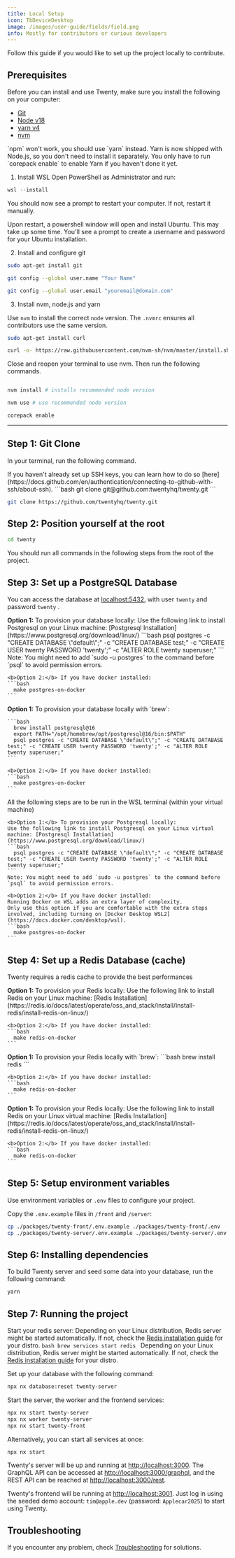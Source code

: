 ```yaml
---
title: Local Setup
icon: TbDeviceDesktop
image: /images/user-guide/fields/field.png
info: Mostly for contributors or curious developers
---
```


Follow this guide if you would like to set up the project locally to contribute.

## Prerequisites

<ArticleTabs label1="Linux and MacOS" label2="Windows (WSL)">
<ArticleTab>

Before you can install and use Twenty, make sure you install the following on your computer:
- [Git](https://git-scm.com/book/en/v2/Getting-Started-Installing-Git)
- [Node v18](https://nodejs.org/en/download) 
- [yarn v4](https://yarnpkg.com/getting-started/install)
- [nvm](https://github.com/nvm-sh/nvm/blob/master/README.md)

<ArticleWarning>
`npm` won't work, you should use `yarn` instead. Yarn is now shipped with Node.js, so you don't need to install it separately.
You only have to run `corepack enable` to enable Yarn if you haven't done it yet.
</ArticleWarning>

</ArticleTab>

<ArticleTab>

1. Install WSL
Open PowerShell as Administrator and run: 
```powershell
wsl --install
```
You should now see a prompt to restart your computer. If not, restart it manually.

Upon restart, a powershell window will open and install Ubuntu. This may take up some time.
You'll see a prompt to create a username and password for your Ubuntu installation.

2. Install and configure git

```bash
sudo apt-get install git

git config --global user.name "Your Name"

git config --global user.email "youremail@domain.com"
```

3. Install nvm, node.js and yarn
<ArticleWarning>

Use `nvm` to install the correct `node` version. The `.nvmrc` ensures all contributors use the same version.

</ArticleWarning>

```bash
sudo apt-get install curl

curl -o- https://raw.githubusercontent.com/nvm-sh/nvm/master/install.sh | bash
```
Close and reopen your terminal to use nvm. Then run the following commands.

```bash

nvm install # installs recommended node version

nvm use # use recommended node version

corepack enable
```

</ArticleTab>
</ArticleTabs>

---

## Step 1: Git Clone

In your terminal, run the following command. 


<ArticleTabs label1="SSH (Recommended)" label2="HTTPS">
<ArticleTab>
If you haven't already set up SSH keys, you can learn how to do so [here](https://docs.github.com/en/authentication/connecting-to-github-with-ssh/about-ssh). 
```bash
git clone git@github.com:twentyhq/twenty.git
```
</ArticleTab>
<ArticleTab>

```bash
git clone https://github.com/twentyhq/twenty.git
```

</ArticleTab>
</ArticleTabs>

## Step 2: Position yourself at the root

```bash
cd twenty
```

You should run all commands in the following steps from the root of the project.

## Step 3: Set up a PostgreSQL Database
You can access the database at [localhost:5432](localhost:5432), with user `twenty` and password `twenty` .

<ArticleTabs label1="Linux" label2="Mac OS" label3="Windows (WSL)">
  <ArticleTab>
    <b>Option 1:</b> To provision your database locally:
    Use the following link to install Postgresql on your Linux machine: [Postgresql Installation](https://www.postgresql.org/download/linux/)
    ```bash
      psql postgres -c "CREATE DATABASE \"default\";" -c "CREATE DATABASE test;" -c "CREATE USER twenty PASSWORD 'twenty';" -c "ALTER ROLE twenty superuser;"
    ```
    Note: You might need to add `sudo -u postgres` to the command before `psql` to avoid permission errors.

    <b>Option 2:</b> If you have docker installed:
    ```bash
      make postgres-on-docker
    ```
  </ArticleTab>
  <ArticleTab>
    <b>Option 1:</b> To provision your database locally with `brew`:

    ```bash
      brew install postgresql@16
      export PATH="/opt/homebrew/opt/postgresql@16/bin:$PATH"
      psql postgres -c "CREATE DATABASE \"default\";" -c "CREATE DATABASE test;" -c "CREATE USER twenty PASSWORD 'twenty';" -c "ALTER ROLE twenty superuser;"
    ```

    <b>Option 2:</b> If you have docker installed:
    ```bash
      make postgres-on-docker
    ```
  </ArticleTab>
  <ArticleTab>
    All the following steps are to be run in the WSL terminal (within your virtual machine)

    <b>Option 1:</b> To provision your Postgresql locally:
    Use the following link to install Postgresql on your Linux virtual machine: [Postgresql Installation](https://www.postgresql.org/download/linux/)
    ```bash
      psql postgres -c "CREATE DATABASE \"default\";" -c "CREATE DATABASE test;" -c "CREATE USER twenty PASSWORD 'twenty';" -c "ALTER ROLE twenty superuser;"
    ```
    Note: You might need to add `sudo -u postgres` to the command before `psql` to avoid permission errors.

    <b>Option 2:</b> If you have docker installed:  
    Running Docker on WSL adds an extra layer of complexity.
    Only use this option if you are comfortable with the extra steps involved, including turning on [Docker Desktop WSL2](https://docs.docker.com/desktop/wsl).
    ```bash
      make postgres-on-docker
    ```
  </ArticleTab>
</ArticleTabs>

## Step 4: Set up a Redis Database (cache)
Twenty requires a redis cache to provide the best performances

<ArticleTabs label1="Linux" label2="Mac OS" label3="Windows (WSL)">
  <ArticleTab>
    <b>Option 1:</b> To provision your Redis locally:
    Use the following link to install Redis on your Linux machine: [Redis Installation](https://redis.io/docs/latest/operate/oss_and_stack/install/install-redis/install-redis-on-linux/)

    <b>Option 2:</b> If you have docker installed:
    ```bash
      make redis-on-docker
    ```
  </ArticleTab>
  <ArticleTab>
    <b>Option 1:</b> To provision your Redis locally with `brew`:
    ```bash
    brew install redis
    ```

    <b>Option 2:</b> If you have docker installed:
    ```bash
      make redis-on-docker
    ```
  </ArticleTab>
  <ArticleTab>
    <b>Option 1:</b> To provision your Redis locally:
    Use the following link to install Redis on your Linux virtual machine: [Redis Installation](https://redis.io/docs/latest/operate/oss_and_stack/install/install-redis/install-redis-on-linux/)

    <b>Option 2:</b> If you have docker installed:
    ```bash
      make redis-on-docker
    ```
  </ArticleTab>
</ArticleTabs>

## Step 5: Setup environment variables

Use environment variables or `.env` files to configure your project.

Copy the `.env.example` files in `/front` and `/server`:
```bash
cp ./packages/twenty-front/.env.example ./packages/twenty-front/.env
cp ./packages/twenty-server/.env.example ./packages/twenty-server/.env
```

## Step 6: Installing dependencies
To build Twenty server and seed some data into your database, run the following command:
```bash
yarn
```

## Step 7: Running the project

Start your redis server:
<ArticleTabs label1="Linux" label2="Mac OS" label3="Windows (WSL)">
  <ArticleTab>
    Depending on your Linux distribution, Redis server might be started automatically.
    If not, check the [Redis installation guide](https://redis.io/docs/latest/operate/oss_and_stack/install/install-redis/) for your distro.
  </ArticleTab>
  <ArticleTab>
    ```bash
    brew services start redis
    ```
  </ArticleTab>
  <ArticleTab>
    Depending on your Linux distribution, Redis server might be started automatically.
    If not, check the [Redis installation guide](https://redis.io/docs/latest/operate/oss_and_stack/install/install-redis/) for your distro.
  </ArticleTab>
</ArticleTabs>


Set up your database with the following command:
```bash
npx nx database:reset twenty-server
```

Start the server, the worker and the frontend services:
```bash
npx nx start twenty-server
npx nx worker twenty-server
npx nx start twenty-front
```

Alternatively, you can start all services at once:
```bash
npx nx start
```

Twenty's server will be up and running at [http://localhost:3000](http://localhost:3000). The GraphQL API can be accessed at [http://localhost:3000/graphql](http://localhost:3000/graphql), and the REST API can be reached at [http://localhost:3000/rest](http://localhost:3000/rest).

Twenty's frontend will be running at [http://localhost:3001](http://localhost:3001). Just log in using the seeded demo account: `tim@apple.dev` (password: `Applecar2025`) to start using Twenty.

## Troubleshooting

If you encounter any problem, check [Troubleshooting](https://twenty.com/developers/section/self-hosting/troubleshooting) for solutions.

<ArticleEditContent></ArticleEditContent>